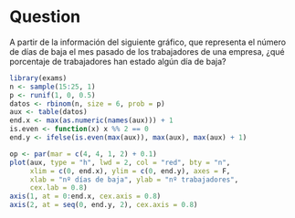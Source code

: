 Question
========
A partir de la información del siguiente gráfico, que representa 
el número de días de baja el mes pasado de los
trabajadores de una empresa, ¿qué porcentaje de trabajadores 
han estado algún día de baja?

```r

library(exams)
n <- sample(15:25, 1)
p <- runif(1, 0, 0.5)
datos <- rbinom(n, size = 6, prob = p)
aux <- table(datos)
end.x <- max(as.numeric(names(aux))) + 1
is.even <- function(x) x %% 2 == 0
end.y <- ifelse(is.even(max(aux)), max(aux), max(aux) + 1)

op <- par(mar = c(4, 4, 1, 2) + 0.1)
plot(aux, type = "h", lwd = 2, col = "red", bty = "n", 
     xlim = c(0, end.x), ylim = c(0, end.y), axes = F,
     xlab = "nº días de baja", ylab = "nº trabajadores", 
     cex.lab = 0.8)
axis(1, at = 0:end.x, cex.axis = 0.8)
axis(2, at = seq(0, end.y, 2), cex.axis = 0.8)

```
